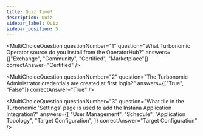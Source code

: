 ```yaml
---
title: Quiz Time!
description: Quiz
sidebar_label: Quiz
sidebar_position: 5
---
```



<div
  style={{
    display: "flex",
    flexDirection: "column",
    gap: "10px",
  }}>

<MultiChoiceQuestion
  questionNumber="1"
  question="What Turbonomic Operator source do you install from the OperatorHub?"
  answers={["Exchange", "Community", "Certified", "Marketplace"]}
  correctAnswer="Certified"
/>

<MultiChoiceQuestion
  questionNumber="2"
  question="The Turbonomic Administrator credentials are created at first login?"
  answers={["True", "False"]}
  correctAnswer="True"
/>

<MultiChoiceQuestion
  questionNumber="3"
  question="What tile in the Turbonomic 'Settings' page is used to add the Instana Application Integration?"
  answers={[
    "User Management",
    "Schedule",
    "Application Topology",
    "Target Configuration",
  ]}
  correctAnswer="Target Configuration"
/>

</div>
